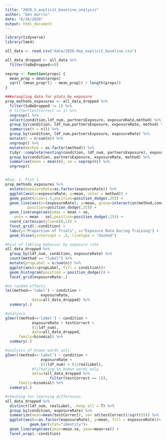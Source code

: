 ```yaml
---
title: "2020.5_explicit_baseline_analysis"
author: "ben morris"
date: "6/16/2020"
output: html_document
---
```


```r
library(tidyverse)
library(lme4)
```


```r
all_data <- read.csv("data/2020.May_explicit_baseline.csv")

all_data_dropped <- all_data %>%
  filter(toBeDropped==0)
```



```r
seprop <- function(props) {
  mean_prop = mean(props)
  sqrt( (mean_prop*(1 - mean_prop)) / length(props))
}

###wrangling data for plots by exposure
prop_methods_exposures <- all_data_dropped %>%
  filter(toBeDropped != 1) %>%
  # filter(testCorrect == 1) %>%
  ungroup() %>%
  select(condition,ldf_num, partnersExposure, exposureRate,method) %>%
  group_by(condition, ldf_num,partnersExposure, exposureRate, method) %>%
  summarise(n = n()) %>%
  group_by(condition, ldf_num,partnersExposure, exposureRate) %>%
  mutate(n = n/sum(n)) %>%
  ungroup() %>%
  mutate(method = as.factor(method)) %>%
  tidyr::complete(nesting(condition, ldf_num, partnersExposure), exposureRate, method, fill = list(n = 0)) %>%
  group_by(condition, partnersExposure, exposureRate, method) %>%
  summarise(mean = mean(n), se = seprop(n)) %>%
  ungroup()


#Exp. 1, Plot 1. 
prop_methods_exposures %>% 
  mutate(exposureRate=as.factor(exposureRate)) %>%
  ggplot(aes(x=exposureRate, y=mean, color = method)) +
  geom_point(size=1.5,position=position_dodge(.25)) +
  geom_line(aes(x=(exposureRate), y=mean, group=interaction(method,condition), color=method),  size=.9,
          position=position_dodge(.25)) +
  geom_linerange(aes(ymax = mean + se,
    ymin = mean - se),position=position_dodge(.25)) +
  coord_cartesian(ylim=c(0,1)) +
  facet_grid(.~condition) +
  labs(y="Proportion of Trials", x="Exposure Rate During Training") +
  geom_hline(yintercept = .5, linetype = "dashed")
```


```r
#hist of labling behavior by exposure rate
all_data_dropped %>%
  group_by(ldf_num, condition, exposureRate) %>%
  count(method == "label") %>%
  mutate(propLabel = n/sum(n)) %>%
  ggplot(aes(x=propLabel, fill = condition))+
  geom_histogram(position = position_dodge()) +
  facet_grid(exposureRate~.) 
```


```r
#no random effects
lm((method=='label') ~ condition +
                exposureRate,
            data=all_data_dropped) %>%
  summary(.)

#analysis
glmer((method=='label') ~ condition + 
            exposureRate + testCorrect + 
            (1|ldf_num),
            data=all_data_dropped,
      family=binomial) %>% 
  summary(.)

#analysis of known words only
glmer((method=='label') ~ condition +
                exposureRate +
                (1|ldf_num) + (1|realLabel),
            #filtering to known words only
            data=(all_data_dropped %>%
                    filter(testCorrect == 1)),
      family=binomial) %>%
  summary(.)
```


```r
#checking for learning differences
all_data_dropped %>%
  distinct(ldf_num, realLabel, .keep_all = T) %>%
  group_by(condition, exposureRate) %>%
  summarize(mean=mean(testCorrect), se= sd(testCorrect)/sqrt(55)) %>%
  ggplot(aes(x=as.factor(exposureRate), y=mean, fill = exposureRate))+
           geom_bar(stat="identity")+
  geom_linerange(aes(ymin=mean-se, ymax=mean+se)) +
  facet_wrap(.~condition)
```
